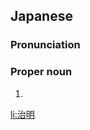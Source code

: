 ==Japanese==
{{ja-kanjitab|はる|あき}}

===Pronunciation===
{{ja-pron|はるあき}}

===Proper noun===
{{ja-pos|proper|はるあき}}

# {{given name|male|lang=ja|sort=はるあき}}

[[li:治明]]